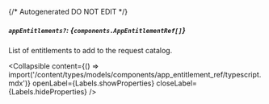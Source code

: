 {/* Autogenerated DO NOT EDIT  */}

##### `appEntitlements?`: *{`components.AppEntitlementRef[]`}*
List of entitlements to add to the request catalog.

<Collapsible content={() => import('/content/types/models/components/app_entitlement_ref/typescript.mdx')} openLabel={Labels.showProperties} closeLabel={Labels.hideProperties} />



